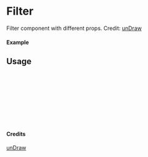 
<Meta of={Filter} title="unDraw/Filter" />

# Filter

Filter component with different props.
Credit: [unDraw](https://undraw.co/illustrations)

#### Example

<Canvas of={Filter.Primary} />

## Usage

```ts
import { Filter } from "yadl-ui";

const Example = () => {
  return (
      <Filter />
  );
};

export default Example;
```

#### Credits
[unDraw](https://undraw.co/illustrations)
